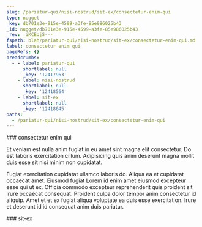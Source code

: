 ```yaml
---
slug: /pariatur-qui/nisi-nostrud/sit-ex/consectetur-enim-qui
type: nugget
_key: db701e3e-915e-4599-a3fe-85e986025b43
_id: nugget/db701e3e-915e-4599-a3fe-85e986025b43
_rev: _iKCEojS---
fspath: blah/pariatur-qui/nisi-nostrud/sit-ex/consectetur-enim-qui.md
label: consectetur enim qui
pageRefs: {}
breadcrumbs:
  - - label: pariatur-qui
      shortlabel: null
      _key: '12417963'
    - label: nisi-nostrud
      shortlabel: null
      _key: '12418564'
    - label: sit-ex
      shortlabel: null
      _key: '12418645'
paths:
  - /pariatur-qui/nisi-nostrud/sit-ex/consectetur-enim-qui
---
```


<NuggetArea>
<Nugget slug="/pariatur-qui/nisi-nostrud/sit-ex/consectetur-enim-qui" type="nugget" _key="db701e3e-915e-4599-a3fe-85e986025b43" _id="nugget/db701e3e-915e-4599-a3fe-85e986025b43" _rev="_iKCEojS---" fspath="blah/pariatur-qui/nisi-nostrud/sit-ex/consectetur-enim-qui.md" label="consectetur enim qui" paths="/pariatur-qui/nisi-nostrud/sit-ex/consectetur-enim-qui">
<NuggetBody>
### consectetur enim qui

Et veniam est nulla anim fugiat in eu amet sint magna elit consectetur. Do est laboris exercitation cillum. Adipisicing quis anim deserunt magna mollit duis esse sit nisi minim non cupidatat.

Fugiat exercitation cupidatat ullamco laboris do. Aliqua ea et cupidatat occaecat amet. Eiusmod fugiat Lorem id enim amet eiusmod excepteur esse qui ut ex. Officia commodo excepteur reprehenderit quis proident sit irure occaecat consequat. Proident culpa dolor tempor anim consectetur id aliquip. Amet et et ex fugiat aliqua voluptate ea duis esse exercitation. Irure et deserunt id id consequat anim duis pariatur.

</NuggetBody>
<Breadcrumbs>
<Crumbs>
<Crumb _key="12417963" label="pariatur-qui" /><Crumb _key="12418564" label="nisi-nostrud" /><Crumb _key="12418645" label="sit-ex" />
</Crumbs>
</Breadcrumbs>
</Nugget>

<NuggetsInbound>
</NuggetsInbound>
<NuggetsOutbound>
</NuggetsOutbound>
</NuggetArea>
<PassagesInbound>
<Passage direction="inbound" type="passage" _key="12418645" _id="passage/12418645" _rev="_iKCEojO--A" label="sit-ex" passage="sit-ex" fspath="blah/pariatur-qui/nisi-nostrud/sit-ex" paths="/pariatur-qui/nisi-nostrud/sit-ex" slug="/pariatur-qui/nisi-nostrud/sit-ex">
<NuggetBody>
### sit-ex

</NuggetBody>
<Breadcrumbs>
<Crumbs>
<Crumb _key="12417963" label="pariatur-qui" /><Crumb _key="12418564" label="nisi-nostrud" />
</Crumbs>
</Breadcrumbs>
</Passage>

</PassagesInbound>
<PassagesOutbound>
</PassagesOutbound>